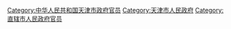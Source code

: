 [[Category:中华人民共和国天津市政府官员|Category:中华人民共和国天津市政府官员]]
[[Category:天津市人民政府|Category:天津市人民政府]]
[[Category:直辖市人民政府官员|Category:直辖市人民政府官员]]